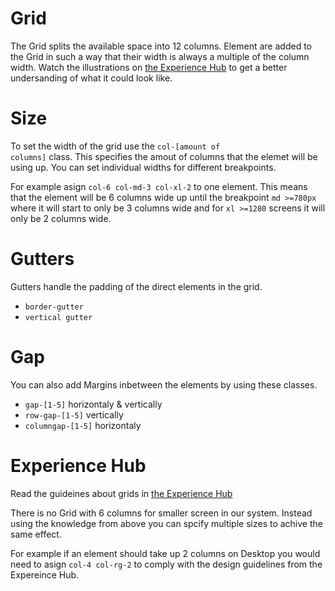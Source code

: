 
<Meta of={GridStories} />

# Grid

The Grid splits the available space into 12 columns. Element are added to the Grid in such a way that their width is always a multiple of the column width.
Watch the illustrations on [the Experience Hub](https://www.experience-hub.ch/document/2803#/grundlagen/raster-und-abstaende/rasterdefinition) to get a better undersanding of what it could look like.

<Canvas of={GridStories.Default} />
<div className="hide-col-default">
  <Controls of={GridStories.Default} />
</div>

# Size

To set the width of the grid use the <code>col-[amount of columns]</code> class.
This specifies the amout of columns that the elemet will be using up.
You can set individual widths for different breakpoints.

For example asign <code>col-6 col-md-3 col-xl-2</code> to one element. This means that the element will be 6 columns wide up until the breakpoint <code>md >=780px</code> where it will start to only be 3 columns wide and for <code>xl >=1280</code> screens it will only be 2 columns wide.

# Gutters

Gutters handle the padding of the direct elements in the grid.

- <code>border-gutter</code>
- <code>vertical gutter</code>

# Gap

You can also add Margins inbetween the elements by using these classes.

- <code>gap-[1-5]</code> horizontaly & vertically <br />
- <code>row-gap-[1-5]</code> vertically <br />
- <code>columngap-[1-5]</code> horizontaly <br />

# Experience Hub

Read the guideines about grids in [the Experience Hub](https://www.experience-hub.ch/document/2803#/grundlagen/raster-und-abstaende/rasterdefinition)

There is no Grid with 6 columns for smaller screen in our system. Instead using the knowledge from above you can spcify multiple sizes to achive the same effect.

For example if an element should take up 2 columns on Desktop you would need to asign <code>col-4 col-rg-2</code> to comply with the design guidelines from the Expereince Hub.
